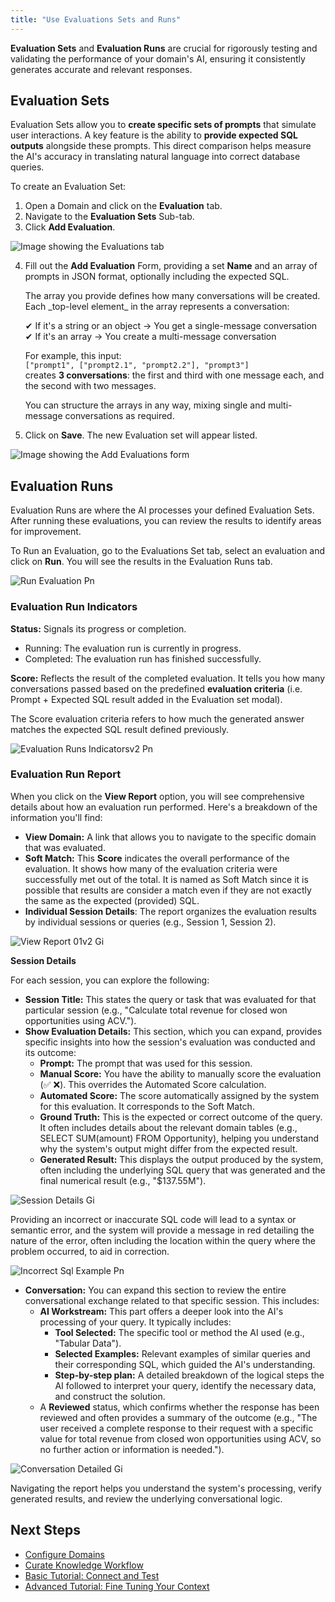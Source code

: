```yaml
---
title: "Use Evaluations Sets and Runs"
---
```


**Evaluation Sets** and **Evaluation Runs** are crucial for rigorously testing and validating the performance of your domain's AI, ensuring it consistently generates accurate and relevant responses.

## Evaluation Sets

Evaluation Sets allow you to **create specific sets of prompts** that simulate user interactions. A key feature is the ability to **provide expected SQL outputs** alongside these prompts. This direct comparison helps measure the AI's accuracy in translating natural language into correct database queries.

To create an Evaluation Set:

1. Open a Domain and click on the **Evaluation** tab.
2. Navigate to the **Evaluation Sets** Sub-tab.
3. Click **Add Evaluation**.

![Image showing the Evaluations tab](/images/add-evaluation.png)

4. Fill out the **Add Evaluation** Form, providing a set **Name** and an array of prompts in JSON format, optionally including the expected SQL.

   <Tip>
     The array you provide defines how many conversations will be created. Each _top-level element_ in the array represents a conversation:

     ✔ If it's a string or an object → You get a single-message conversation\
     ✔ If it's an array → You create a multi-message conversation

     For example, this input:\
     `["prompt1", ["prompt2.1", "prompt2.2"], "prompt3"]`\
     creates **3 conversations**: the first and third with one message each, and the second with two messages.

     You can structure the arrays in any way, mixing single and multi-message conversations as required.
   </Tip>
5. Click on **Save**. The new Evaluation set will appear listed.

![Image showing the Add Evaluations form](/images/add-evaluation-form.png)

## Evaluation Runs

Evaluation Runs are where the AI processes your defined Evaluation Sets. After running these evaluations, you can review the results to identify areas for improvement.

To Run an Evaluation, go to the Evaluations Set tab, select an evaluation and click on **Run**. You will see the results in the Evaluation Runs tab.

![Run Evaluation Pn](/images/run-evaluation.png)

### Evaluation Run Indicators

**Status:** Signals its progress or completion.

- Running: The evaluation run is currently in progress.
- Completed: The evaluation run has finished successfully.

**Score:** Reflects the result of the completed evaluation. It tells you how many conversations passed based on the predefined **evaluation criteria** (i.e. Prompt \+ Expected SQL result added in the Evaluation set modal).

<Tip>
  The Score evaluation criteria refers to how much the generated answer matches the expected SQL result defined previously.
</Tip>

![Evaluation Runs Indicatorsv2 Pn](/images/evaluation-runs-indicatorsv2.png)

### Evaluation Run Report

When you click on the **View Report** option, you will see comprehensive details about how an evaluation run performed. Here's a breakdown of the information you'll find:

- **View Domain:** A link that allows you to navigate to the specific domain that was evaluated.
- **Soft Match:** This **Score** indicates the overall performance of the evaluation. It shows how many of the evaluation criteria were successfully met out of the total. It is named as Soft Match since it is possible that results are consider a match even if they are not exactly the same as the expected (provided) SQL.
- **Individual Session Details**: The report organizes the evaluation results by individual sessions or queries (e.g., Session 1, Session 2).

![View Report 01v2 Gi](/images/view-report-01v2.gif)

**Session Details**

For each session, you can explore the following:

- **Session Title:** This states the query or task that was evaluated for that particular session (e.g., "Calculate total revenue for closed won opportunities using ACV.").
- **Show Evaluation Details:** This section, which you can expand, provides specific insights into how the session's evaluation was conducted and its outcome:
  - **Prompt:** The prompt that was used for this session.
  - **Manual Score:** You have the ability to manually score the evaluation (✅ ❌). This overrides the Automated Score calculation.
  - **Automated Score:** The score automatically assigned by the system for this evaluation. It corresponds to the Soft Match.
  - **Ground Truth:** This is the expected or correct outcome of the query. It often includes details about the relevant domain tables (e.g., SELECT SUM(amount) FROM Opportunity), helping you understand why the system's output might differ from the expected result.
  - **Generated Result:** This displays the output produced by the system, often including the underlying SQL query that was generated and the final numerical result (e.g., "\$137.55M").

![Session Details Gi](/images/session-details.gif)

<Warning>
  Providing an incorrect or inaccurate SQL code will lead to a syntax or semantic error, and the system will provide a message in red detailing the nature of the error, often including the location within the query where the problem occurred, to aid in correction.

  ![Incorrect Sql Example Pn](/images/incorrect-sql-example.png)
</Warning>

- **Conversation:** You can expand this section to review the entire conversational exchange related to that specific session. This includes:
  - **AI Workstream:** This part offers a deeper look into the AI's processing of your query. It typically includes:
    - **Tool Selected:** The specific tool or method the AI used (e.g., "Tabular Data").
    - **Selected Examples:** Relevant examples of similar queries and their corresponding SQL, which guided the AI's understanding.
    - **Step-by-step plan:** A detailed breakdown of the logical steps the AI followed to interpret your query, identify the necessary data, and construct the solution.
  - A **Reviewed** status, which confirms whether the response has been reviewed and often provides a summary of the outcome (e.g., "The user received a complete response to their request with a specific value for total revenue from closed won opportunities using ACV, so no further action or information is needed.").

![Conversation Detailed Gi](/images/conversation-detailed.gif)

Navigating the report helps you understand the system's processing, verify generated results, and review the underlying conversational logic.

## Next Steps

- [Configure Domains](/improve-wisdom-ai-responses/configure-domains)
- [Curate Knowledge Workflow](/improve-wisdom-ai-responses/curate-knowledge-workflow)
- [Basic Tutorial: Connect and Test](/setting-up-wisdom-ai/basic-tutorial-connect-and-test)
- [Advanced Tutorial: Fine Tuning Your Context](/setting-up-wisdom-ai/advanced-tutorial-fine-tuning-your-context)